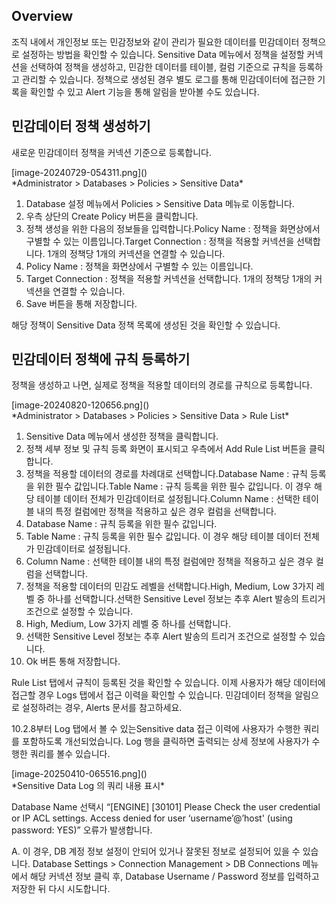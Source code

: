 ## Overview
조직 내에서 개인정보 또는 민감정보와 같이 관리가 필요한 데이터를 민감데이터 정책으로 설정하는 방법을 확인할 수 있습니다. Sensitive Data 메뉴에서 정책을 설정할 커넥션을 선택하여 정책을 생성하고, 민감한 데이터를 테이블, 컬럼 기준으로 규칙을 등록하고 관리할 수 있습니다. 정책으로 생성된 경우 별도 로그를 통해 민감데이터에 접근한 기록을 확인할 수 있고 Alert 기능을 통해 알림을 받아볼 수도 있습니다.

## 민감데이터 정책 생성하기
새로운 민감데이터 정책을 커넥션 기준으로 등록합니다.

<p align="center">
<div>[image-20240729-054311.png]()</div>
*Administrator &gt; Databases &gt; Policies &gt; Sensitive Data*
</p>

1. Database 설정 메뉴에서 Policies >  Sensitive Data 메뉴로 이동합니다.
2. 우측 상단의 Create Policy 버튼을 클릭합니다.
3. 정책 생성을 위한 다음의 정보들을 입력합니다.Policy Name : 정책을 화면상에서 구별할 수 있는 이름입니다.Target Connection : 정책을 적용할 커넥션을 선택합니다. 1개의 정책당 1개의 커넥션을 연결할 수 있습니다.
  1. Policy Name : 정책을 화면상에서 구별할 수 있는 이름입니다.
  2. Target Connection : 정책을 적용할 커넥션을 선택합니다. 1개의 정책당 1개의 커넥션을 연결할 수 있습니다.
4. Save 버튼을 통해 저장합니다.

해당 정책이 Sensitive Data 정책 목록에 생성된 것을 확인할 수 있습니다.

## 민감데이터 정책에 규칙 등록하기
정책을 생성하고 나면, 실제로 정책을 적용할 데이터의 경로를 규칙으로 등록합니다.

<p align="center">
<div>[image-20240820-120656.png]()</div>
*Administrator &gt; Databases &gt; Policies &gt; Sensitive Data &gt; Rule List*
</p>

1. Sensitive Data 메뉴에서 생성한 정책을 클릭합니다.
2. 정책 세부 정보 및 규칙 등록 화면이 표시되고 우측에서 Add Rule List 버튼을 클릭합니다.
3. 정책을 적용할 데이터의 경로를 차례대로 선택합니다.Database Name : 규칙 등록을 위한 필수 값입니다.Table Name : 규칙 등록을 위한 필수 값입니다. 이 경우 해당 테이블 데이터 전체가 민감데이터로 설정됩니다.Column Name : 선택한 테이블 내의 특정 컬럼에만 정책을 적용하고 싶은 경우 컬럼을 선택합니다.
  1. Database Name : 규칙 등록을 위한 필수 값입니다.
  2. Table Name : 규칙 등록을 위한 필수 값입니다. 이 경우 해당 테이블 데이터 전체가 민감데이터로 설정됩니다.
  3. Column Name : 선택한 테이블 내의 특정 컬럼에만 정책을 적용하고 싶은 경우 컬럼을 선택합니다.
4. 정책을 적용할 데이터의 민감도 레벨을 선택합니다.High, Medium, Low 3가지 레벨 중 하나를 선택합니다.선택한 Sensitive Level 정보는 추후 Alert 발송의 트리거 조건으로 설정할 수 있습니다.
  1. High, Medium, Low 3가지 레벨 중 하나를 선택합니다.
  2. 선택한 Sensitive Level 정보는 추후 Alert 발송의 트리거 조건으로 설정할 수 있습니다.
5. Ok 버튼 통해 저장합니다.

Rule List 탭에서 규칙이 등록된 것을 확인할 수 있습니다. 이제 사용자가 해당 데이터에 접근할 경우 Logs 탭에서 접근 이력을 확인할 수 있습니다. 민감데이터 정책을 알림으로 설정하려는 경우, Alerts 문서를 참고하세요.

10.2.8부터 Log 탭에서 볼 수 있는Sensitive data 접근 이력에 사용자가 수행한 쿼리를 포함하도록 개선되었습니다.  Log 행을 클릭하면 출력되는 상세 정보에 사용자가 수행한 쿼리를 볼수 있습니다.

<p align="center">
<div>[image-20250410-065516.png]()</div>
*Sensitive Data Log 의 쿼리 내용 표시*
</p>

Database Name 선택시 “[ENGINE] [30101] Please Check the user credential or IP ACL settings. Access denied for user ‘username’@’host' (using password: YES)” 오류가 발생합니다.

A. 이 경우, DB 계정 정보 설정이 안되어 있거나 잘못된 정보로 설정되어 있을 수 있습니다. Database Settings &gt; Connection Management &gt; DB Connections 메뉴에서 해당 커넥션 정보 클릭 후, Database Username / Password 정보를 입력하고 저장한 뒤 다시 시도합니다.
